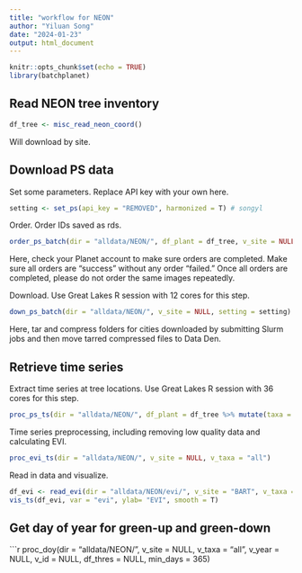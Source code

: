 ```yaml
---
title: "workflow for NEON"
author: "Yiluan Song"
date: "2024-01-23"
output: html_document
---
```


```r
knitr::opts_chunk$set(echo = TRUE)
library(batchplanet)
```

## Read NEON tree inventory

```r
df_tree <- misc_read_neon_coord()
```
Will download by site.

## Download PS data
Set some parameters. Replace API key with your own here.
```r
setting <- set_ps(api_key = "REMOVED", harmonized = T) # songyl
```

Order. Order IDs saved as rds.
```r
order_ps_batch(dir = "alldata/NEON/", df_plant = df_tree, v_site = NULL, setting = setting)
```

Here, check your Planet account to make sure orders are completed. Make sure all orders are "success" without any order "failed." Once all orders are completed, please do not order the same images repeatedly.

Download. Use Great Lakes R session with 12 cores for this step.
```r
down_ps_batch(dir = "alldata/NEON/", v_site = NULL, setting = setting)
```
Here, tar and compress folders for cities downloaded by submitting Slurm jobs and then move tarred compressed files to Data Den.

## Retrieve time series

Extract time series at tree locations. Use Great Lakes R session with 36 cores for this step.
```r
proc_ps_ts(dir = "alldata/NEON/", df_plant = df_tree %>% mutate(taxa = "all"), v_site = NULL, v_taxa = "all")
```

Time series preprocessing, including removing low quality data and calculating EVI.
```r
proc_evi_ts(dir = "alldata/NEON/", v_site = NULL, v_taxa = "all")
```

Read in data and visualize.
```r
df_evi <- read_evi(dir = "alldata/NEON/evi/", v_site = "BART", v_taxa = "all")
vis_ts(df_evi, var = "evi", ylab= "EVI", smooth = T)
```

## Get day of year for green-up and green-down
```r
proc_doy(dir = "alldata/NEON/", v_site = NULL, v_taxa = "all", v_year = NULL, v_id = NULL, df_thres = NULL, min_days = 365)
